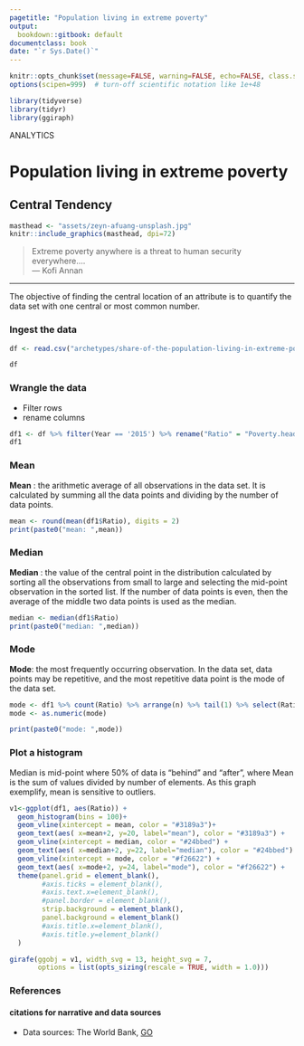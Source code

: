 ```yaml
---
pagetitle: "Population living in extreme poverty"
output:
  bookdown::gitbook: default
documentclass: book
date: "`r Sys.Date()`"
---
```


```r
knitr::opts_chunk$set(message=FALSE, warning=FALSE, echo=FALSE, class.source = 'fold-hide')
options(scipen=999)  # turn-off scientific notation like 1e+48

library(tidyverse)
library(tidyr)
library(ggiraph)

```


ANALYTICS


# Population living in extreme poverty
## Central Tendency



```r

masthead <- "assets/zeyn-afuang-unsplash.jpg"
knitr::include_graphics(masthead, dpi=72)

```


> Extreme poverty anywhere is a threat to human security everywhere....\
--- Kofi Annan\

***

The objective of finding the central location of an attribute is to quantify the data set with one central or most common number.


### Ingest the data


```r

df <- read.csv("archetypes/share-of-the-population-living-in-extreme-poverty.csv")

df

```

### Wrangle the data

* Filter rows 
* rename columns  

```r

df1 <- df %>% filter(Year == '2015') %>% rename("Ratio" = "Poverty.headcount.ratio.at..1.90.a.day..2011.PPP.....of.population.")%>% filter(Code != "")%>% filter(Entity!= "World")
df1

```

### Mean

__Mean__ : the arithmetic average of all observations in the data set. It is calculated by summing all the data points and dividing by the number of data points.



```r

mean <- round(mean(df1$Ratio), digits = 2)
print(paste0("mean: ",mean))

```

### Median

__Median__ : the value of the central point in the distribution calculated by sorting all the observations from small to large and selecting the mid-point observation in the sorted list. If the number of data points is even, then the average of the middle two data points is used as the median.

```r
median <- median(df1$Ratio)
print(paste0("median: ",median))

```

### Mode

__Mode__: the most frequently occurring observation. In the data set, data points may be repetitive, and the most repetitive data point is the mode of the data set.

```r
mode <- df1 %>% count(Ratio) %>% arrange(n) %>% tail(1) %>% select(Ratio)
mode <- as.numeric(mode)

print(paste0("mode: ",mode))
```


### Plot a histogram

Median is mid-point where 50% of data is "behind" and "after", where Mean is the sum of values divided by number of elements. As this graph exemplify, mean is sensitive to outliers.

```r

v1<-ggplot(df1, aes(Ratio)) +
  geom_histogram(bins = 100)+ 
  geom_vline(xintercept = mean, color = "#3189a3")+ 
  geom_text(aes( x=mean+2, y=20, label="mean"), color = "#3189a3") +
  geom_vline(xintercept = median, color = "#24bbed") +
  geom_text(aes( x=median+2, y=22, label="median"), color = "#24bbed") +
  geom_vline(xintercept = mode, color = "#f26622") + 
  geom_text(aes( x=mode+2, y=24, label="mode"), color = "#f26622") +
  theme(panel.grid = element_blank(), 
        #axis.ticks = element_blank(), 
        #axis.text.x=element_blank(), 
        #panel.border = element_blank(),
        strip.background = element_blank(),
        panel.background = element_blank()
        #axis.title.x=element_blank(),
        #axis.title.y=element_blank()
  ) 

girafe(ggobj = v1, width_svg = 13, height_svg = 7,
       options = list(opts_sizing(rescale = TRUE, width = 1.0)))

```

### References
#### citations for narrative and data sources


* Data sources: The World Bank, [GO](https://data.worldbank.org/indicator/SI.POV.DDAY?view=chart){target="_blank"}
